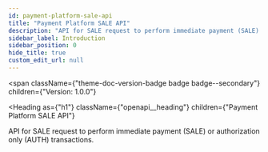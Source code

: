 ```yaml
---
id: payment-platform-sale-api
title: "Payment Platform SALE API"
description: "API for SALE request to perform immediate payment (SALE) or authorization only (AUTH) transactions."
sidebar_label: Introduction
sidebar_position: 0
hide_title: true
custom_edit_url: null
---
```



<span
  className={"theme-doc-version-badge badge badge--secondary"}
  children={"Version: 1.0.0"}
>
</span>

<Heading
  as={"h1"}
  className={"openapi__heading"}
  children={"Payment Platform SALE API"}
>
</Heading>



API for SALE request to perform immediate payment (SALE) or authorization only (AUTH) transactions.



      